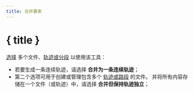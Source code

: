 ```yaml
---
title: 合并要素
---
```


<script>
</script>

# <Group size="24" class="inline-block" style="margin-bottom: 5px" /> { title }

[选择](../files-and-stats) 多个文件、[轨迹或分段](../gpx) 以使用该工具：

- 若要生成一条连续轨迹，请选择 **合并为一条连续轨迹**；
- 第二个选项可用于创建或管理包含多个 [轨迹或路段](../gpx) 的文件。
  并将所有内容存储在一个文件（或轨迹）中，请选择 **合并但保持轨迹独立**；

<div class="flex flex-row justify-center">
    <Merge class="text-foreground p-3 border rounded-md shadow-lg" />
</div>
